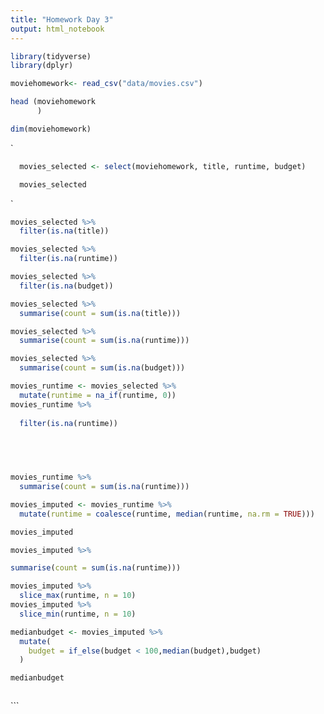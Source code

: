 ```yaml
---
title: "Homework Day 3"
output: html_notebook
---
```





```r
library(tidyverse)
library(dplyr)
```

```r

moviehomework<- read_csv("data/movies.csv")

```

```r
head (moviehomework
      )
```

```r
dim(moviehomework)
```


`
```r

  
  movies_selected <- select(moviehomework, title, runtime, budget)

  movies_selected

```
`
```r
movies_selected %>% 
  filter(is.na(title))
```

```r
movies_selected %>% 
  filter(is.na(runtime))
```


```r
movies_selected %>% 
  filter(is.na(budget))
```
```r
movies_selected %>% 
  summarise(count = sum(is.na(title)))
```
```r
movies_selected %>% 
  summarise(count = sum(is.na(runtime)))
```
```r
movies_selected %>% 
  summarise(count = sum(is.na(budget)))
```


```r

movies_runtime <- movies_selected %>%
  mutate(runtime = na_if(runtime, 0))
movies_runtime %>% 
  
  filter(is.na(runtime))
  
  




```

```r
movies_runtime %>% 
  summarise(count = sum(is.na(runtime)))
```

```r

movies_imputed <- movies_runtime %>% 
  mutate(runtime = coalesce(runtime, median(runtime, na.rm = TRUE)))  

movies_imputed
```



```r
movies_imputed %>% 

summarise(count = sum(is.na(runtime)))
```

```r

movies_imputed %>% 
  slice_max(runtime, n = 10)
movies_imputed %>% 
  slice_min(runtime, n = 10)


```

```r

medianbudget <- movies_imputed %>% 
  mutate(
    budget = if_else(budget < 100,median(budget),budget)
  )

medianbudget
```



```r

```


```
  







